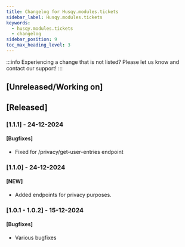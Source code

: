 ```yaml
---
title: Changelog for Husqy.modules.tickets
sidebar_label: Husqy.modules.tickets
keywords:
  - husqy.modules.tickets
  - changelog
sidebar_position: 9
toc_max_heading_level: 3
---
```


:::info
Experiencing a change that is not listed? Please let us know and contact our support!
:::

## [Unreleased/Working on]

## [Released]

### [1.1.1] - 24-12-2024

#### [Bugfixes]

- Fixed for /privacy/get-user-entries endpoint

### [1.1.0] - 24-12-2024

#### [NEW]

- Added endpoints for privacy purposes.

### [1.0.1 - 1.0.2] - 15-12-2024

#### [Bugfixes]

- Various bugfixes
